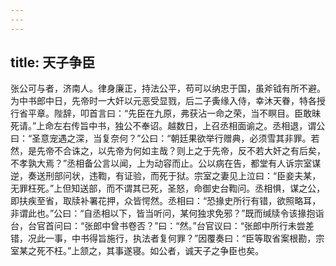 ```yaml
---
---
---
```

title: 天子争臣
---




张公可与者，济南人。律身廉正，持法公平，苟可以纳忠于国，虽斧钺有所不避。为中书郎中日，先帝时一大奸以元恶受显戮，后二子夤缘入侍，幸沐天眷，特各授行省平章。陛辞，叩首言曰：“先臣在九原，弗获沾一命之荣，当不瞑目。臣敢昧死请。”上命左右传旨中书，独公不奉诏。越数日，上召丞相面谕之。丞相退，谓公曰：“圣意宠遇之深，当复奈何？”公曰：“朝廷果欲举行赠典，必须雪其非罪。若然，是先帝不合诛之，以先帝为何如主哉？则上之于先帝，反不若大奸之有后矣，不孝孰大焉？”丞相备公言以闻，上为动容而止。公以病在告，都堂有人诉宗室谋逆，奏送刑部问状，违鞫，有证验，而死于狱。宗室之妻见上泣曰：“臣妾夫某，无罪枉死。”上但知送部，而不谓其已死，圣怒，命御史台鞫问。丞相惧，谋之公，即扶疾至省，取牍补署花押，众皆愕然。丞相曰：“恐掾史所行有错，欲照略耳，非谓此也。”公曰：“自丞相以下，皆当听问，某何独求免邪？”既而缄牍令该掾抱诣台，台官首问曰：“张郎中曾书卷否？”曰：“然。”台官议曰：“张郎中所行未尝差错，况此一事，中书得旨施行，执法者复何罪？”因覆奏曰：“臣等取省案根勘，宗室某之死不枉。”上颔之，其事遂寝。如公者，诚天子之争臣也矣。